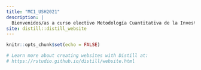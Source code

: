 ```yaml
---
title: "MC1_USH2021"
description: |
  Bienvenidos/as a curso electivo Metodología Cuantitativa de la Investigación Social (Segundo Semestre 2021).
site: distill::distill_website
---
```


```r
knitr::opts_chunk$set(echo = FALSE)

# Learn more about creating websites with Distill at:
# https://rstudio.github.io/distill/website.html

```

